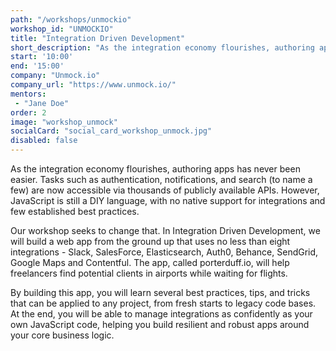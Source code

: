 ```yaml
---
path: "/workshops/unmockio"
workshop_id: "UNMOCKIO"
title: "Integration Driven Development"
short_description: "As the integration economy flourishes, authoring apps has never been easier. Tasks such as authentication, notifications, and search (to name a few) are now accessible via thousands of publicly available APIs. However, JavaScript is still a DIY language, with no native support for integrations and few established best practices. At the end of this workshop, you will be able to manage integrations as confidently as your own JavaScript code, helping you build resilient and robust apps around your core business logic."
start: '10:00'
end: '15:00'
company: "Unmock.io"
company_url: "https://www.unmock.io/"
mentors:
 - "Jane Doe"
order: 2
image: "workshop_unmock"
socialCard: "social_card_workshop_unmock.jpg"
disabled: false
---
```


As the integration economy flourishes, authoring apps has never been easier. Tasks such as authentication,
notifications, and search (to name a few) are now accessible via thousands of publicly available APIs. However,
JavaScript is still a DIY language, with no native support for integrations and few established best practices.

Our workshop seeks to change that. In Integration Driven Development, we will build a web app from the ground
up that uses no less than eight integrations - Slack, SalesForce, Elasticsearch, Auth0, Behance, SendGrid,
Google Maps and Contentful. The app, called porterduff.io, will help freelancers find potential clients in
airports while waiting for flights.

By building this app, you will learn several best practices, tips, and tricks that can be applied to any project,
from fresh starts to legacy code bases. At the end, you will be able to manage integrations as confidently as
your own JavaScript code, helping you build resilient and robust apps around your core business logic.



